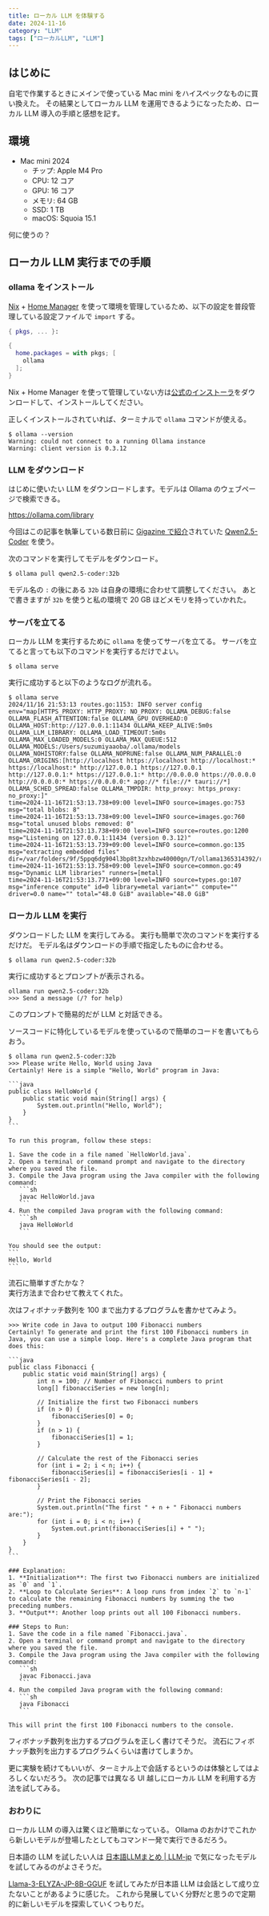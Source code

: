 ```yaml
---
title: ローカル LLM を体験する
date: 2024-11-16
category: "LLM"
tags: ["ローカルLLM", "LLM"]
---
```


## はじめに

自宅で作業するときにメインで使っている Mac mini をハイスペックなものに買い換えた。
その結果としてローカル LLM を運用できるようになったため、ローカル LLM 導入の手順と感想を記す。

## 環境

- Mac mini 2024
  - チップ: Apple M4 Pro
  - CPU: 12 コア
  - GPU: 16 コア
  - メモリ: 64 GB
  - SSD: 1 TB
  - macOS: Squoia 15.1

何に使うの？

## ローカル LLM 実行までの手順

### ollama をインストール

[Nix](https://nixos.org/) + [Home Manager](https://nix-community.github.io/home-manager/) を使って環境を管理しているため、以下の設定を普段管理している設定ファイルで `import` する。

```nix
{ pkgs, ... }:

{
  home.packages = with pkgs; [
    ollama
  ];
}
```

 Nix + Home Manager を使って管理していない方は[公式のインストーラ](https://ollama.com/download)をダウンロードして、インストールしてください。
 
 正しくインストールされていれば、ターミナルで `ollama` コマンドが使える。
 
 ```shell
$ ollama --version
Warning: could not connect to a running Ollama instance
Warning: client version is 0.3.12
 ```

### LLM をダウンロード

はじめに使いたい LLM をダウンロードします。モデルは Ollama のウェブページで検索できる。

https://ollama.com/library

今回はこの記事を執筆している数日前に [Gigazine で紹介](https://gigazine.net/news/20241114-qwen2-5-coder-32b-released/)されていた [Qwen2.5-Coder](https://gigazine.net/news/20241114-qwen2-5-coder-32b-released/) を使う。

次のコマンドを実行してモデルをダウンロード。

```shell
$ ollama pull qwen2.5-coder:32b
```

モデル名の `:` の後にある `32b` は自身の環境に合わせて調整してください。
あとで書きますが `32b` を使うと私の環境で 20 GB ほどメモリを持っていかれた。

### サーバを立てる

ローカル LLM を実行するために `ollama` を使ってサーバを立てる。
サーバを立てると言っても以下のコマンドを実行するだけでよい。

```shell
$ ollama serve
```

実行に成功すると以下のようなログが流れる。

```shell
$ ollama serve
2024/11/16 21:53:13 routes.go:1153: INFO server config env="map[HTTPS_PROXY: HTTP_PROXY: NO_PROXY: OLLAMA_DEBUG:false OLLAMA_FLASH_ATTENTION:false OLLAMA_GPU_OVERHEAD:0 OLLAMA_HOST:http://127.0.0.1:11434 OLLAMA_KEEP_ALIVE:5m0s OLLAMA_LLM_LIBRARY: OLLAMA_LOAD_TIMEOUT:5m0s OLLAMA_MAX_LOADED_MODELS:0 OLLAMA_MAX_QUEUE:512 OLLAMA_MODELS:/Users/suzumiyaaoba/.ollama/models OLLAMA_NOHISTORY:false OLLAMA_NOPRUNE:false OLLAMA_NUM_PARALLEL:0 OLLAMA_ORIGINS:[http://localhost https://localhost http://localhost:* https://localhost:* http://127.0.0.1 https://127.0.0.1 http://127.0.0.1:* https://127.0.0.1:* http://0.0.0.0 https://0.0.0.0 http://0.0.0.0:* https://0.0.0.0:* app://* file://* tauri://*] OLLAMA_SCHED_SPREAD:false OLLAMA_TMPDIR: http_proxy: https_proxy: no_proxy:]"
time=2024-11-16T21:53:13.738+09:00 level=INFO source=images.go:753 msg="total blobs: 8"
time=2024-11-16T21:53:13.738+09:00 level=INFO source=images.go:760 msg="total unused blobs removed: 0"
time=2024-11-16T21:53:13.738+09:00 level=INFO source=routes.go:1200 msg="Listening on 127.0.0.1:11434 (version 0.3.12)"
time=2024-11-16T21:53:13.739+09:00 level=INFO source=common.go:135 msg="extracting embedded files" dir=/var/folders/9f/5ppq6dg904l3bp8t3zxhbzw40000gn/T/ollama1365314392/runners
time=2024-11-16T21:53:13.758+09:00 level=INFO source=common.go:49 msg="Dynamic LLM libraries" runners=[metal]
time=2024-11-16T21:53:13.771+09:00 level=INFO source=types.go:107 msg="inference compute" id=0 library=metal variant="" compute="" driver=0.0 name="" total="48.0 GiB" available="48.0 GiB"
```

### ローカル LLM を実行

ダウンロードした LLM を実行してみる。
実行も簡単で次のコマンドを実行するだけだ。
モデル名はダウンロードの手順で指定したものに合わせる。

```shell
$ ollama run qwen2.5-coder:32b
```

実行に成功するとプロンプトが表示される。

```shell
ollama run qwen2.5-coder:32b
>>> Send a message (/? for help)
```

このプロンプトで簡易的だが LLM と対話できる。

ソースコードに特化しているモデルを使っているので簡単のコードを書いてもらおう。

````shell
$ ollama run qwen2.5-coder:32b
>>> Please write Hello, World using Java
Certainly! Here is a simple "Hello, World" program in Java:

```java
public class HelloWorld {
    public static void main(String[] args) {
        System.out.println("Hello, World");
    }
}
```

To run this program, follow these steps:

1. Save the code in a file named `HelloWorld.java`.
2. Open a terminal or command prompt and navigate to the directory where you saved the file.
3. Compile the Java program using the Java compiler with the following command:
   ```sh
   javac HelloWorld.java
   ```
4. Run the compiled Java program with the following command:
   ```sh
   java HelloWorld
   ```

You should see the output:
```
Hello, World
```
````

流石に簡単すぎたかな？  
実行方法まで合わせて教えてくれた。

次はフィボナッチ数列を 100 まで出力するプログラムを書かせてみよう。

````shell
>>> Write code in Java to output 100 Fibonacci numbers
Certainly! To generate and print the first 100 Fibonacci numbers in Java, you can use a simple loop. Here's a complete Java program that does this:

```java
public class Fibonacci {
    public static void main(String[] args) {
        int n = 100; // Number of Fibonacci numbers to print
        long[] fibonacciSeries = new long[n];

        // Initialize the first two Fibonacci numbers
        if (n > 0) {
            fibonacciSeries[0] = 0;
        }
        if (n > 1) {
            fibonacciSeries[1] = 1;
        }

        // Calculate the rest of the Fibonacci series
        for (int i = 2; i < n; i++) {
            fibonacciSeries[i] = fibonacciSeries[i - 1] + fibonacciSeries[i - 2];
        }

        // Print the Fibonacci series
        System.out.println("The first " + n + " Fibonacci numbers are:");
        for (int i = 0; i < n; i++) {
            System.out.print(fibonacciSeries[i] + " ");
        }
    }
}
```

### Explanation:
1. **Initialization**: The first two Fibonacci numbers are initialized as `0` and `1`.
2. **Loop to Calculate Series**: A loop runs from index `2` to `n-1` to calculate the remaining Fibonacci numbers by summing the two preceding numbers.
3. **Output**: Another loop prints out all 100 Fibonacci numbers.

### Steps to Run:
1. Save the code in a file named `Fibonacci.java`.
2. Open a terminal or command prompt and navigate to the directory where you saved the file.
3. Compile the Java program using the Java compiler with the following command:
   ```sh
   javac Fibonacci.java
   ```
4. Run the compiled Java program with the following command:
   ```sh
   java Fibonacci
   ```

This will print the first 100 Fibonacci numbers to the console.
````
 
フィボナッチ数列を出力するプログラムを正しく書けてそうだ。
流石にフィボナッチ数列を出力するプログラムくらいは書けてしまうか。

更に実験を続けてもいいが、ターミナル上で会話するというのは体験としてはよろしくないだろう。
次の記事では異なる UI 越しにローカル LLM を利用する方法を試してみる。

### おわりに

ローカル LLM の導入は驚くほど簡単になっている。
Ollama のおかけでこれから新しいモデルが登場したとしてもコマンド一発で実行できるだろう。

日本語の LLM を試したい人は [日本語LLMまとめ | LLM-jp](https://llm-jp.github.io/awesome-japanese-llm/) で気になったモデルを試してみるのがよさそうだ。

[Llama-3-ELYZA-JP-8B-GGUF](https://huggingface.co/elyza/Llama-3-ELYZA-JP-8B-GGUF) を試してみたが日本語 LLM は会話として成り立たないことがあるように感じた。
これから発展していく分野だと思うので定期的に新しいモデルを探索していくつもりだ。
